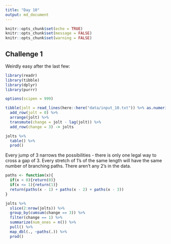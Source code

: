 ```yaml
---
title: "Day 10"
output: md_document
---
```


```r
knitr::opts_chunk$set(echo = TRUE)
knitr::opts_chunk$set(message = FALSE)
knitr::opts_chunk$set(warning = FALSE)
```

## Challenge 1

Weirdly easy after the last few:

```r
library(readr)
library(tibble)
library(dplyr)
library(purrr)

options(scipen = 999)

tibble(jolt = read_lines(here::here("data/input_10.txt")) %>% as.numeric()) %>% 
  add_row(jolt = 0) %>% 
  arrange(jolt) %>% 
  transmute(change = jolt - lag(jolt)) %>% 
  add_row(change = 3) -> jolts

jolts %>% 
  table() %>% 
  prod()
```

Every jump of 3 narrows the possibilities - there is only one legal way to cross a gap of 3. Every stretch of 1's of the same length will have the same number of branching paths. There aren't any 2's in the data. 

```r
paths <- function(x){
  if(x < 0){return(0)}
  if(x <= 1){return(1)}
  return(paths(x - 1) + paths(x - 2) + paths(x - 3))
}

jolts %>% 
  slice(2:nrow(jolts)) %>% 
  group_by(cumsum(change == 3)) %>% 
  filter(change == 1) %>% 
  summarize(num_ones = n()) %>% 
  pull() %>% 
  map_dbl(., ~paths(.)) %>% 
  prod()
```

